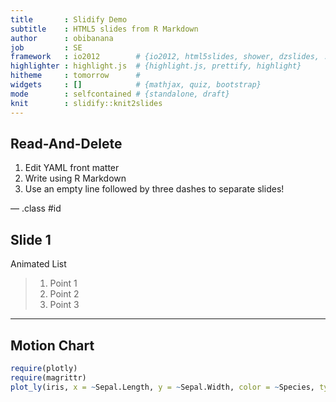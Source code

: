 ---
title       : Slidify Demo
subtitle    : HTML5 slides from R Markdown
author      : obibanana
job         : SE
framework   : io2012        # {io2012, html5slides, shower, dzslides, ...}
highlighter : highlight.js  # {highlight.js, prettify, highlight}
hitheme     : tomorrow      # 
widgets     : []            # {mathjax, quiz, bootstrap}
mode        : selfcontained # {standalone, draft}
knit        : slidify::knit2slides
---

## Read-And-Delete

1. Edit YAML front matter
2. Write using R Markdown
3. Use an empty line followed by three dashes to separate slides!

--- .class #id 

## Slide 1

Animated List

> 1. Point 1
> 2. Point 2
> 3. Point 3

---

## Motion Chart

```{r echo = T, results = 'asis', message = T}
require(plotly)
require(magrittr)
plot_ly(iris, x = ~Sepal.Length, y = ~Sepal.Width, color = ~Species, type = "scatter")
```


